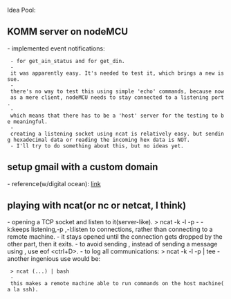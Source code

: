 




Idea Pool:

== KOMM server on nodeMCU ==
- implemented event notifications:
  - for get_ain_status and for get_din.
  - it was apparently easy. It's needed to test it, which brings a new issue.
  - there's no way to test this using simple 'echo' commands, because now as a mere client, nodeMCU needs to stay connected to a listening port.
  - which means that there has to be a 'host' server for the testing to be meaningful.
  - creating a listening socket using ncat is relatively easy. but sending hexadecimal data or reading the incoming hex data is NOT.
  - I'll try to do something about this, but no ideas yet.

== setup gmail with a custom domain ==
- reference(w/digital ocean): [[https://www.digitalocean.com/community/tutorials/how-to-set-up-gmail-with-your-domain-on-digitalocean|link]]

== playing with ncat(or nc or netcat, I think) ==
- opening a TCP socket and listen to it(server-like).
> ncat -k -l -p <port>
- -k:keeps listening,-p <port>,-l:listen to connections, rather than connecting to a remote machine.
- it stays opened until the connection gets dropped by the other part, then it exits.
- to avoid sending <linefeed>, instead of sending a message using <Enter>, use eof <ctrl+D>.
- to log all communications:
> ncat -k -l -p <port> | tee <logfile>
- another ingenious use would be:
  > ncat (...) | bash
  - this makes a remote machine able to run commands on the host machine(a la ssh).
